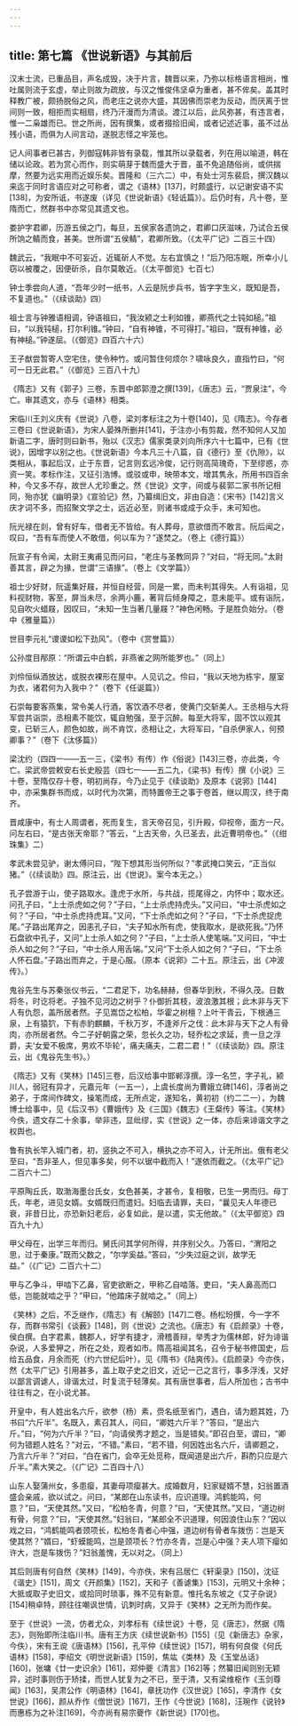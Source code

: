 ```yaml
---
---
---
```

title: 第七篇 《世说新语》与其前后
---




汉末士流，已重品目，声名成毁，决于片言，魏晋以来，乃弥以标格语言相尚，惟吐属则流于玄虚，举止则故为疏放，与汉之惟俊伟坚卓为重者，甚不侔矣。盖其时释教广被，颇扬脱俗之风，而老庄之说亦大盛，其因佛而崇老为反动，而厌离于世间则一致，相拒而实相扇，终乃汗漫而为清谈。渡江以后，此风弥甚，有违言者，惟一二枭雄而已。世之所尚，因有撰集，或者掇拾旧闻，或者记述近事，虽不过丛残小语，而俱为人间言动，遂脱志怪之牢笼也。

记人间事者已甚古，列御寇韩非皆有录载，惟其所以录载者，列在用以喻道，韩在储以论政。若为赏心而作，则实萌芽于魏而盛大于晋，虽不免追随俗尚，或供揣摩，然要为远实用而近娱乐矣。晋隆和（三六二）中，有处士河东裴启，撰汉魏以来迄于同时言语应对之可称者，谓之《语林》[137]，时颇盛行，以记谢安语不实[138]，为安所诋，书遂废（详见《世说新语》《轻诋篇》）。后仍时有，凡十卷，至隋而亡，然群书中亦常见其遗文也。

娄护字君卿，历游五侯之门，每旦，五侯家各遗饷之，君卿口厌滋味，乃试合五侯所饷之鲭而食，甚美。世所谓“五侯鲭”，君卿所致。（《太平广记》二百三十四）

魏武云，“我眠中不可妄近，近辄斫人不觉。左右宜慎之！”后乃阳冻眠，所幸小儿窃以被覆之，因便斫杀，自尔莫敢近。（《太平御览》七百七）

钟士季尝向人道，“吾年少时一纸书，人云是阮步兵书，皆字字生义，既知是吾，不复道也。”（《续谈助》四）

祖士言与钟雅语相调，钟语祖曰，“我汝颍之士利如锥，卿燕代之士钝如槌。”祖曰，“以我钝槌，打尔利锥。”钟曰，“自有神锥，不可得打。”祖曰，“既有神锥，必有神槌。”钟遂屈。（《御览》四百六十六）

王子猷尝暂寄人空宅住，使令种竹。或问暂住何烦尔？啸咏良久，直指竹曰，“何可一日无此君。”（《御览》三百八十九）

《隋志》又有《郭子》三卷，东晋中郎郭澄之撰[139]，《唐志》云，“贾泉注”，今亡。审其遗文，亦与《语林》相类。

宋临川王刘义庆有《世说》八卷，梁刘孝标注之为十卷[140]，见《隋志》。今存者三卷曰《世说新语》，为宋人晏殊所删并[141]，于注亦小有剪裁，然不知何人又加新语二字，唐时则曰新书，殆以《汉志》儒家类录刘向所序六十七篇中，已有《世说》，因增字以别之也。《世说新语》今本凡三十八篇，自《德行》至《仇隙》，以类相从，事起后汉，止于东晋，记言则玄远冷俊，记行则高简瑰奇，下至缪惑，亦资一笑。孝标作注，又征引浩博。或驳或申，映带本文，增其隽永，所用书四百余种，今又多不存，故世人尤珍重之。然《世说》文字，间或与裴郭二家书所记相同，殆亦犹《幽明录》《宣验记》然，乃纂缉旧文，非由自造：《宋书》[142]言义庆才词不多，而招聚文学之士，远近必至，则诸书或成于众手，未可知也。

阮光禄在剡，曾有好车，借者无不皆给。有人葬母，意欲借而不敢言。阮后闻之，叹曰，“吾有车而使人不敢借，何以车为？”遂焚之。（卷上《德行篇》）

阮宣子有令闻，太尉王夷甫见而问曰，“老庄与圣教同异？”对曰，“将无同。”太尉善其言，辟之为掾，世谓“三语掾”。（卷上《文学篇》）

祖士少好财，阮遥集好屐，并恒自经营，同是一累，而未判其得失。人有诣祖，见料视财物，客至，屏当未尽，余两小簏，著背后倾身障之，意未能平。或有诣阮，见自吹火蜡屐，因叹曰，“未知一生当著几量屐？”神色闲畅。于是胜负始分。（卷中《雅量篇》）

世目李元礼“谡谡如松下劲风”。（卷中《赏誉篇》）

公孙度目邴原：“所谓云中白鹤，非燕雀之网所能罗也。”（同上）

刘伶恒纵酒放达，或脱衣裸形在屋中。人见讥之。伶曰，“我以天地为栋宇，屋室为衣，诸君何为入我中？”（卷下《任诞篇》）

石崇每要客燕集，常令美人行酒，客饮酒不尽者，使黄门交斩美人。王丞相与大将军尝共诣崇，丞相素不能饮，辄自勉强，至于沉醉。每至大将军，固不饮以观其变，已斩三人，颜色如故，尚不肯饮，丞相让之，大将军曰，“自杀伊家人，何预卿事？”（卷下《汰侈篇》）

梁沈约（四四一——五一三，《梁书》有传）作《俗说》[143]三卷，亦此类，今亡。梁武帝尝敕安右长史殷芸（四七一——五二九，《梁书》有传）撰《小说》三十卷，至隋仅存十卷，明初尚存，今乃止见于《续谈助》及原本《说郛》[144]中，亦采集群书而成，以时代为次第，而特置帝王之事于卷首，继以周汉，终于南齐。

晋咸康中，有士人周谓者，死而复生，言天帝召见，引升殿，仰视帝，面方一尺。问左右曰，“是古张天帝耶？”答云，“上古天帝，久已圣去，此近曹明帝也。”（《绀珠集》二）

孝武未尝见驴，谢太傅问曰，“陛下想其形当何所似？”孝武掩口笑云，“正当似猪。”（《续谈助》四。原注云，出《世说》。案今本无之。）

孔子尝游于山，使子路取水。逢虎于水所，与共战，揽尾得之，内怀中；取水还。问孔子曰，“上士杀虎如之何？”子曰，“上士杀虎持虎头。”又问曰，“中士杀虎如之何？”子曰，“中士杀虎持虎耳。”又问，“下士杀虎如之何？”子曰，“下士杀虎捉虎尾。”子路出尾弃之，因恚孔子曰，“夫子知水所有虎，使我取水，是欲死我。”乃怀石盘欲中孔子，又问“上士杀人如之何？”子曰，“上士杀人使笔端。”又问曰，“中士杀人如之何？”子曰，“中士杀人用舌端。”又问“下士杀人如之何？”子曰，“下士杀人怀石盘。”子路出而弃之，于是心服。（原本《说郛》二十五。原注云，出《冲波传》。）

鬼谷先生与苏秦张仪书云，“二君足下，功名赫赫，但春华到秋，不得久茂。日数将冬，时讫将老。子独不见河边之树乎？仆御折其枝，波浪激其根；此木非与天下人有仇怨，盖所居者然。子见嵩岱之松柏，华霍之树檀？上叶干青云，下根通三泉，上有猿狖，下有赤豹麒麟，千秋万岁，不逢斧斤之伐：此木非与天下之人有骨肉，亦所居者然。今二子好朝露之荣，忽长久之功，轻乔松之求延，贵一旦之浮爵，夫‘女爱不极席，男欢不毕轮’，痛夫痛夫，二君二君！”（《续谈助》四。原注云，出《鬼谷先生书》。）

《隋志》又有《笑林》[145]三卷，后汉给事中邯郸淳撰。淳一名竺，字子礼，颍川人，弱冠有异才，元嘉元年（一五一），上虞长度尚为曹娥立碑[146]，淳者尚之弟子，于席间作碑文，操笔而成，无所点定，遂知名，黄初初（约二二一），为魏博士给事中，见《后汉书》《曹娥传》及《三国》《魏志》《王粲传》等注。《笑林》今佚，遗文存二十余事，举非违，显纰缪，实《世说》之一体，亦后来诽谐文字之权舆也。

鲁有执长竿入城门者，初，竖执之不可入，横执之亦不可入，计无所出。俄有老父至曰，“吾非圣人，但见事多矣，何不以锯中截而入！”遂依而截之。（《太平广记》二百六十二）

平原陶丘氏，取渤海墨台氏女，女色甚美，才甚令，复相敬，已生一男而归。母丁氏，年老，进见女婿。女婿既归而遣妇。妇临去请罪，夫曰，“曩见夫人年德已衰，非昔日比，亦恐新妇老后，必复如此，是以遣，实无他故。”（《太平御览》四百九十九）

甲父母在，出学三年而归。舅氏问其学何所得，并序别父久。乃答曰，“渭阳之思，过于秦康。”既而父数之，“尔学奚益。”答曰，“少失过庭之训，故学无益。”（《广记》二百六十二）

甲与乙争斗，甲啮下乙鼻，官吏欲断之，甲称乙自啮落。吏曰，“夫人鼻高而口低，岂能就啮之乎？”甲曰，“他踏床子就啮之。”（同上）

《笑林》之后，不乏继作，《隋志》有《解颐》[147]二卷。杨松玢撰，今一字不存，而群书常引《谈薮》[148]，则《世说》之流也。《唐志》有《启颜录》十卷，侯白撰。白字君素，魏郡人，好学有捷才，滑稽善辩，举秀才为儒林郎，好为诽谐杂说，人多爱狎之，所在之处，观者如市。隋高祖闻其名，召令于秘书修国史，后给五品食，月余而死（约六世纪后叶）。见《隋书》《陆爽传》。《启颜录》今亦佚，然《太平广记》引用甚多，盖上取子史之旧文，近记一己之言行，事多浮浅，又好以鄙言调谑人，诽谐太过，时复流于轻薄矣。其有唐世事者，后人所加也；古书中往往有之，在小说尤甚。

开皇中，有人姓出名六斤，欲参（杨）素，赍名纸至省门，遇白，请为题其姓，乃书曰“六斤半”。名既入，素召其人，问曰，“卿姓六斤半？”答曰，“是出六斤。”曰，“何为六斤半？”曰，“向请侯秀才题之，当是错矣。”即召白至，谓曰，“卿何为错题人姓名？”对云，“不错。”素曰，“若不错，何因姓出名六斤，请卿题之，乃言六斤半？”对曰，“白在省门，会卒无处觅称，既闻道是出六斤，斟酌只应是六斤半。”素大笑之。（《广记》二百四十八）

山东人娶蒲州女，多患瘿，其妻母项瘿甚大。成婚数月，妇家疑婿不慧，妇翁置酒盛会亲戚，欲以试之。问曰，“某郎在山东读书，应识道理。鸿鹤能鸣，何意？”曰，“天使其然。”又曰，“松柏冬青，何意？”曰，“天使其然。”又曰，“道边树有骨，何意？”曰，“天使其然。”妇翁曰，“某郎全不识道理，何因浪住山东？”因以戏之曰，“鸿鹤能鸣者颈项长，松柏冬青者心中强，道边树有骨者车拨伤：岂是天使其然？”婿曰，“虾蟆能鸣，岂是颈项长？竹亦冬青，岂是心中强？夫人项下瘿如许大，岂是车拨伤？”妇翁羞愧，无以对之。（同上）

其后则唐有何自然《笑林》[149]，今亦佚，宋有吕居仁《轩渠录》[150]，沈征《谐史》[151]，周文《开颜集》[152]，天和子《善谑集》[153]，元明又十余种；大抵或取子史旧文，或拾同时琐事，殊不见有新意。惟托名东坡之《艾子杂说》[154]稍卓特，顾往往嘲讽世情，讥刺时病，又异于《笑林》之无所为而作矣。

至于《世说》一流，仿者尤众，刘孝标有《续世说》十卷，见《唐志》，然据《隋志》，则殆即所注临川书。唐有王方庆《续世说新书》[155]（见《新唐志》杂家，今佚），宋有王谠《唐语林》[156]，孔平仲《续世说》[157]，明有何良俊《何氏语林》[158]，李绍文《明世说新语》[159]，焦竑《类林》及《玉堂丛话》[160]，张墉《廿一史识余》[161]，郑仲夔《清言》[162]等；然纂旧闻则别无颖异，述时事则伤于矫揉，而世人犹复为之不已，至于清，又有梁维枢作《玉剑尊闻》[163]，吴肃公作《明语林》[164]，章抚功作《汉世说》[165]，李清作《女世说》[166]，颜从乔作《僧世说》[167]，王作《今世说》[168]，汪琬作《说铃》而惠栋为之补注[169]，今亦尚有易宗夔作《新世说》[170]也。